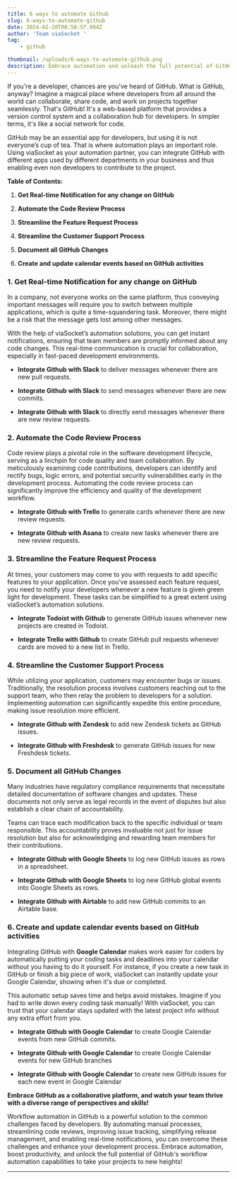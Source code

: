 ```yaml
---
title: 6 ways to automate Github
slug: 6-ways-to-automate-github
date: 2024-02-20T08:58:57.094Z
author: 'Team viaSocket '
tag:
    - github

thumbnail: /uploads/6-ways-to-automate-github.png
description: Embrace automation and unleash the full potential of GitHub's workflow automation capabilities to propel your projects to new heights!
---
```


If you're a developer, chances are you've heard of GitHub. What is GitHub, anyway? Imagine a magical place where developers from all around the world can collaborate, share code, and work on projects together seamlessly. That's GitHub! It's a web-based platform that provides a version control system and a collaboration hub for developers. In simpler terms, it's like a social network for code.

GitHub may be an essential app for developers, but using it is not everyone’s cup of tea. That is where automation plays an important role. Using viaSocket as your automation partner, you can integrate GitHub with different apps used by different departments in your business and thus enabling even non developers to contribute to the project.

**Table of Contents:**

1. **Get Real-time Notification for any change on GitHub**

2. **Automate the Code Review Process**

3. **Streamline the Feature Request Process**

4. **Streamline the Customer Support Process**

5. **Document all GitHub Changes**

6. **Create and update calendar events based on GitHub activities**

### 1. Get Real-time Notification for any change on GitHub<a id="1-get-real-time-notification-for-any-change-on-github"></a>

In a company, not everyone works on the same platform, thus conveying important messages will require you to switch between multiple applications, which is quite a time-squandering task. Moreover, there might be a risk that the message gets lost among other messages.

With the help of viaSocket’s automation solutions, you can get instant notifications, ensuring that team members are promptly informed about any code changes. This real-time communication is crucial for collaboration, especially in fast-paced development environments.

-   **Integrate Github with Slack** to deliver messages whenever there are new pull requests.

*   **Integrate Github with Slack** to send messages whenever there are new commits.

-   **Integrate Github with Slack** to directly send messages whenever there are new review requests.

### 2. Automate the Code Review Process<a id="2-automate-the-code-review-process"></a>

Code review plays a pivotal role in the software development lifecycle, serving as a linchpin for code quality and team collaboration. By meticulously examining code contributions, developers can identify and rectify bugs, logic errors, and potential security vulnerabilities early in the development process. Automating the code review process can significantly improve the efficiency and quality of the development workflow.

-   **Integrate Github with Trello** to generate cards whenever there are new review requests.

*   **Integrate Github with Asana** to create new tasks whenever there are new review requests.

### 3. Streamline the Feature Request Process<a id="3-streamline-the-feature-request-process"></a>

At times, your customers may come to you with requests to add specific features to your application. Once you’ve assessed each feature request, you need to notify your developers whenever a new feature is given green light for development. These tasks can be simplified to a great extent using viaSocket’s automation solutions.

-   **Integrate Todoist with Github** to generate GitHub issues whenever new projects are created in Todoist.

*   **Integrate Trello with Github** to create GitHub pull requests whenever cards are moved to a new list in Trello.

### 4. Streamline the Customer Support Process<a id="4-streamline-the-customer-support-process"></a>

While utilizing your application, customers may encounter bugs or issues. Traditionally, the resolution process involves customers reaching out to the support team, who then relay the problem to developers for a solution. Implementing automation can significantly expedite this entire procedure, making issue resolution more efficient.

-   **Integrate Github with Zendesk** to add new Zendesk tickets as GitHub issues.

*   **Integrate Github with Freshdesk** to generate GitHub issues for new Freshdesk tickets.

### 5. Document all GitHub Changes<a id="5-document-all-github-changes"></a>

Many industries have regulatory compliance requirements that necessitate detailed documentation of software changes and updates. These documents not only serve as legal records in the event of disputes but also establish a clear chain of accountability.

Teams can trace each modification back to the specific individual or team responsible. This accountability proves invaluable not just for issue resolution but also for acknowledging and rewarding team members for their contributions.

-   **Integrate Github with Google Sheets** to log new GitHub issues as rows in a spreadsheet.

*   **Integrate Github with Google Sheets** to log new GitHub global events into Google Sheets as rows.

-   **Integrate Github with Airtable** to add new GitHub commits to an Airtable base.

### 6. Create and update calendar events based on GitHub activities<a id="6-create-and-update-calendar-events-based-on-github-activities"></a>

Integrating GitHub with **Google Calendar** makes work easier for coders by automatically putting your coding tasks and deadlines into your calendar without you having to do it yourself. For instance, if you create a new task in GitHub or finish a big piece of work, viaSocket can instantly update your Google Calendar, showing when it's due or completed.

This automatic setup saves time and helps avoid mistakes. Imagine if you had to write down every coding task manually! With viaSocket, you can trust that your calendar stays updated with the latest project info without any extra effort from you.

-   **Integrate Github with Google Calendar** to create Google Calendar events from new GitHub commits.

*   **Integrate Github with Google Calendar** to create Google Calendar events for new GitHub branches

-   **Integrate Github with Google Calendar** to create new GitHub issues for each new event in Google Calendar

**Embrace GitHub as a collaborative platform, and watch your team thrive with a diverse range of perspectives and skills!**

Workflow automation in GitHub is a powerful solution to the common challenges faced by developers. By automating manual processes, streamlining code reviews, improving issue tracking, simplifying release management, and enabling real-time notifications, you can overcome these challenges and enhance your development process. Embrace automation, boost productivity, and unlock the full potential of GitHub's workflow automation capabilities to take your projects to new heights!

---
